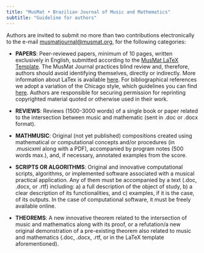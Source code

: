 ```yaml
---
title: "MusMat • Brazilian Journal of Music and Mathematics"
subtitle: "Guideline for authors"
---
```


Authors are invited to submit no more than two contributions electronically to the e-mail [musmatjournal@musmat.org](mailto:musmatjournal@musmat.org), for the following categories:

* **PAPERS**: Peer-reviewed papers, minimum of 10 pages, written exclusively in English, submitted according to the [MusMat LaTeX Template](). The MusMat Journal practices blind review and, therefore, authors should avoid identifying themselves, directly or indirectly. More information about LaTex is available [here](https://www.latex-project.org/). For bibliographical references we adopt a variation of the Chicago style, which guidelines you can find [here](MusMat-bibliography-style.pdf). Authors are responsible for securing permission for reprinting copyrighted material quoted or otherwise used in their work.

* **REVIEWS**: Reviews (1500-3000 words) of a single book or paper related to the intersection between music and mathematic (sent in .doc or .docx format).

* **MATHMUSIC**: Original (not yet published) compositions created using mathematical or computational concepts and/or procedures (in .musicxml along with a PDF), accompanied by program notes (500 words max.), and, if necessary, annotated examples from the score.

* **SCRIPTS OR ALGORITHMS**: Original and innovative computational scripts, algorithms, or implemented software associated with a musical practical application. Any of them must be accompanied by a text (.doc, .docx, or .rtf) including: a) a full description of the object of study, b) a clear description of its functionalities, and c) examples, if it is the case, of its outputs. In the case of computational software, it must be freely available online.

* **THEOREMS**: A new innovative theorem related to the intersection of music and mathematics along with its proof, or a refutation/a new original demonstration of a pre-existing theorem also related to music and mathematics (.doc, .docx, .rtf, or in the LaTeX template aforementioned). 